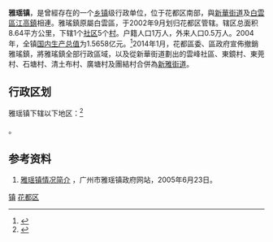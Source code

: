 {{中国乡级行政区|44/01/14/111/000}}

'''雅瑶镇'''，是{{PRC admin/fullname|44/01/14/111/000|3}}曾經存在的一个[[乡镇|乡镇]]级行政单位，位于花都区南部，與[[新華街道|新華街道]]及[[白雲區|白雲區]][[江高鎮|江高鎮]]相連。雅瑤鎮原屬白雲區，于2002年9月划归花都区管辖。辖区总面积8.64平方公里，下辖1个[[社区|社区]]5个[[村|村]]。户籍人口1万人，外来人口0.5万人。2004年，全镇[[国内生产总值|国内生产总值]]为1.5658亿元。<ref>{{PRC admin/ref sgc|{{PRC admin/parent|44/01/14/111/000}}}}</ref>2014年1月，花都區委、區政府宣佈撤銷雅瑤鎮，將雅瑤鎮全部行政區域，以及從新華街道劃出的雲峰社區、東鏡村、東莞村、石塘村、清土布村、廣塘村及團結村合併為[[新雅街道|新雅街道]]。

== 行政区划 ==

雅瑶镇下辖以下地区：<ref>{{PRC admin/ref sgc|44/01/14/111/000}}</ref>

{{PRC admin/children|44/01/14/111/000}}。

== 参考资料 ==

{{reflist}}

{{行政区划小作品}}
{{PRC admin/navcat|44/01/14/107/000}}
#[http://www.huadu.gov.cn/hdzwgk/yyz/yyjj/default.htm 雅瑶镇情况简介] {{Wayback|url=http://www.huadu.gov.cn/hdzwgk/yyz/yyjj/default.htm |date=20070226191855 }}，广州市雅瑶镇政府网站，2005年6月23日。

{{广州小作品}}
{{广州市花都区行政区划}}
[[Category:花都区行政区划|镇]]
[[Category:广州建制镇|花都区]]